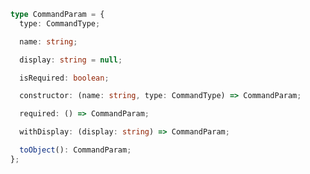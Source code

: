 ```ts
type CommandParam = {
  type: CommandType;

  name: string;

  display: string = null;

  isRequired: boolean;

  constructor: (name: string, type: CommandType) => CommandParam;

  required: () => CommandParam;

  withDisplay: (display: string) => CommandParam;

  toObject(): CommandParam;
};
```
